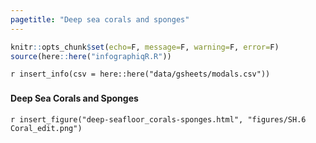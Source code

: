 ```yaml
---
pagetitle: "Deep sea corals and sponges"
---
```


```r
knitr::opts_chunk$set(echo=F, message=F, warning=F, error=F)
source(here::here("infographiqR.R"))
```

`r insert_info(csv = here::here("data/gsheets/modals.csv"))`


### {.tabset}

#### Deep Sea Corals and Sponges

`r insert_figure("deep-seafloor_corals-sponges.html", "figures/SH.6 Coral_edit.png")`
